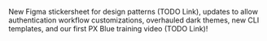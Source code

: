 New Figma stickersheet for design patterns (TODO Link), updates to allow authentication workflow customizations, overhauled dark themes, new CLI templates, and our first PX Blue training video (TODO Link)!

